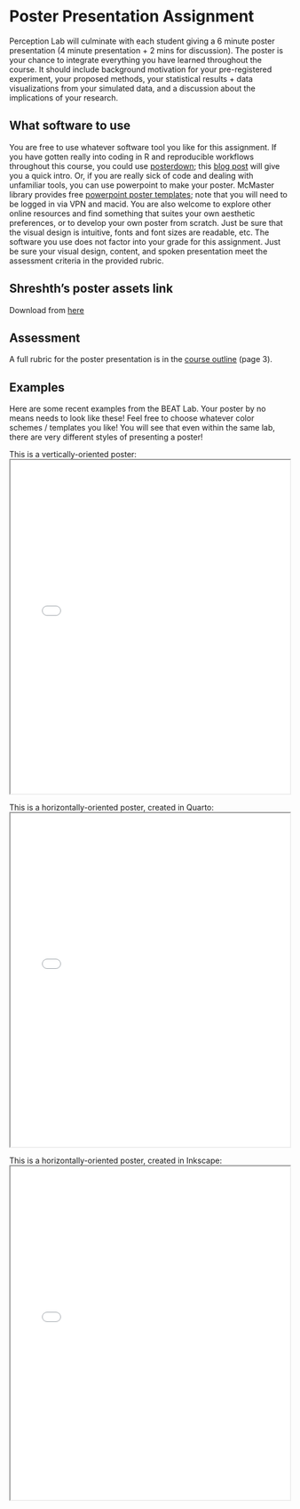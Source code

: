 # Poster Presentation Assignment
Perception Lab will culminate with each student giving a 6 minute poster presentation (4 minute presentation + 2 mins for discussion). The poster is your chance to integrate everything you have learned throughout the course. It should include background motivation for your pre-registered experiment, your proposed methods, your statistical results + data visualizations from your simulated data, and a discussion about the implications of your research. 

## What software to use
You are free to use whatever software tool you like for this assignment. If you have gotten really into coding in R and reproducible workflows throughout this course, you could use [posterdown](https://github.com/brentthorne/posterdown); this [blog post](https://www.shilaan.com/post/academic-conference-posters-using-posterdown/) will give you a quick intro. Or, if you are really sick of code and dealing with unfamiliar tools, you can use powerpoint to make your poster. McMaster library provides free [powerpoint poster templates](https://brand-resources.mcmaster.ca/asset-bank/action/browseItems?cachedCriteria=1&categoryId=1773&categoryTypeId=2); note that you will need to be logged in via VPN and macid. You are also welcome to explore other online resources and find something that suites your own aesthetic preferences, or to develop your own poster from scratch. Just be sure that the visual design is intuitive, fonts and font sizes are readable, etc. The software you use does not factor into your grade for this assignment. Just be sure your visual design, content, and spoken presentation meet the assessment criteria in the provided rubric. 

## Shreshth's poster assets link
Download from [here](https://mcmasteru365-my.sharepoint.com/:u:/g/personal/saxens17_mcmaster_ca/Eed3sRJjlHJGuvvVmweJu2wBT2H-KKj6klZIkGdG2QR9-A?e=ZmnZqx)

## Assessment
A full rubric for the poster presentation is in the [course outline](course_outline.qmd) (page 3).

## Examples
Here are some recent examples from the BEAT Lab. Your poster by no means needs to look like these! Feel free to choose whatever color schemes / templates you like! You will see that even within the same lab, there are very different styles of presenting a poster!

This is a vertically-oriented poster:
<iframe src="resources/Saxena_neuromusic24_poster.pdf" width="100%" height="600px">
    Your browser does not support iframes. 
    <a href="resources/Saxena_neuromusic24_poster.pdf">Download PDF</a>
</iframe>


This is a horizontally-oriented poster, created in Quarto:
<iframe src="resources/Flannery_neuromusic24_poster.pdf" width="100%" height="600px">
    Your browser does not support iframes. 
    <a href="Flannery_neuromusic24_poster.pdf">Download PDF</a>
</iframe>

This is a horizontally-oriented poster, created in Inkscape:
<iframe src="resources/Schlichting_neuromusic24_poster.pdf" width="100%" height="600px">
    Your browser does not support iframes. 
    <a href="resources/Schlichting_neuromusic24_poster.pdf">Download PDF</a>
</iframe>


